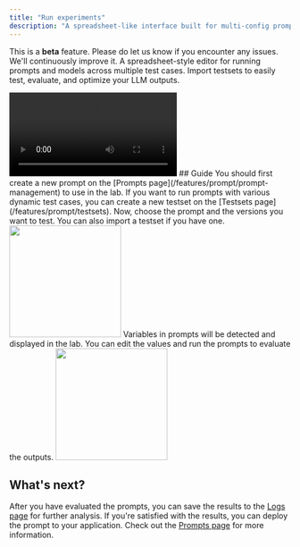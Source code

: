 ```yaml
---
title: "Run experiments"
description: "A spreadsheet-like interface built for multi-config prompt testing"
---
```

<Note> This is a **beta** feature. Please do let us know if you encounter any issues. We'll continuously improve it.</Note>
A spreadsheet-style editor for running prompts and models across multiple test cases. Import testsets to easily test, evaluate, and optimize your LLM outputs.
<Frame>
<video
  controls
  className="w-full aspect-video"
  src="https://keywordsai-static.s3.amazonaws.com/landing/changelog/lab.mp4"
></video>
</Frame>
## Guide

<Steps>
<Step title="Create a prompt">
You should first create a new prompt on the [Prompts page](/features/prompt/prompt-management) to use in the lab.
</Step>

<Step title="Create a testset (optional)">
If you want to run prompts with various dynamic test cases, you can create a new testset on the [Testsets page](/features/prompt/testsets).
</Step>

<Step title="Import prompt and testset">
Now, choose the prompt and the versions you want to test. You can also import a testset if you have one.
<Frame>
<img height="200" noZoom src="https://keywordsai-static.s3.amazonaws.com/docs/lab-import.gif" />
</Frame>
</Step>

<Step title="Evaluate prompts">
Variables in prompts will be detected and displayed in the lab. You can edit the values and run the prompts to evaluate the outputs.
<Frame>
<img height="200" noZoom src="https://keywordsai-static.s3.amazonaws.com/docs/lab-run.gif" />
</Frame>

</Step>
</Steps>

## What's next?
After you have evaluated the prompts, you can save the results to the [Logs page](/features/generation/logs) for further analysis. If you're satisfied with the results, you can deploy the prompt to your application. Check out the [Prompts page](/features/prompt/prompt-management) for more information. 